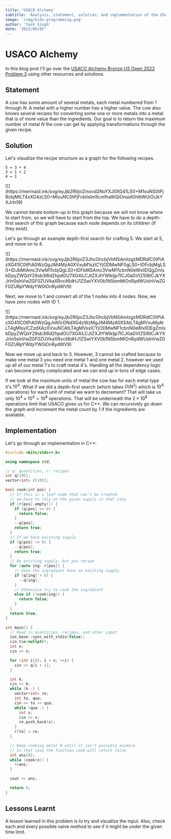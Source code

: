 ```yaml
---
title: 'USACO Alchemy'
subtitle: 'Analysis, statement, solution, and implementation of the USACO US Open 2022 Bronze Problem 2, Alchemy.'
image: '/img/kids-programming.png'
author: 'Yash Singh'
date: '2022/09/05'
---
```


# USACO Alchemy

In this blog post I'll go over the [USACO Alchemy Bronze US Open 2022 Problem 3](http://usaco.org/index.php?page=viewproblem2&cpid=1229) using other resources and solutions.

## Statement

A cow has some amount of several metals, each metal numbered from 1 through $N$. A metal with a higher number has a higher value. The cow also knows several recipes for converting some one or more metals into a metal that is of more value than the ingredients. Our goal is to return the maximum number of metal $N$ the cow can get by applying transformations through the given recipe.

## Solution

Let's visualize the recipe structure as a graph for the following recipes.

```text
5 = 3 + 4
3 = 1 + 2
4 = 1
```

<Mermaid manual={true}>
  ![](https://mermaid.ink/svg/eyJjb2RlIjoiZmxvd2NoYXJ0XG41LS0+M1xuNS0tPjRcbjMtLT4xXG4zLS0+MlxuNC0tPjFcbiIsIm1lcm1haWQiOnsidGhlbWUiOiJkYXJrIn19)
</Mermaid>

We cannot iterate bottom-up in this graph because we will not know where to start from, so we will have to start from the top. We have to do a depth-first search of this graph because each node depends on its children (if they exist).

Let's go through an example depth-first search for crafting 5. We start at 5, and move on to 4.

<Mermaid manual={true}>
  ![](https://mermaid.ink/svg/eyJjb2RlIjoiZ3JhcGhcbjVbNSAmIzgzMDRdIC0tPiAzXG41IC0tPiA0WzQgJiM4MzA0XVxuM1szICYjODMwNF0gLS0+IDFcbjMgLS0+IDJbMiAmc3VwM11cbjQgLS0+IDFbMSAmc3VwM11cbnN0eWxlIDQgZmlsbDpyZWQsY29sb3I6d2hpdGU7XG4iLCJtZXJtYWlkIjp7ICJ0aGVtZSI6ICJkYXJrIn0sInVwZGF0ZUVkaXRvciI6dHJ1ZSwiYXV0b1N5bmMiOnRydWUsInVwZGF0ZURpYWdyYW0iOnRydWV9)
</Mermaid>

Next, we move to 1 and convert all of the 1 nodes into 4 nodes. Now, we have zero nodes with ID 1.

<Mermaid manual={true}>
  ![](https://mermaid.ink/svg/eyJjb2RlIjoiZ3JhcGhcbjVbNSAmIzgzMDRdIC0tPiAzXG41IC0tPiA0WzQgJnN1cDNdXG4zWzMgJiM4MzA0XSAtLT4gMVxuMyAtLT4gMlsyICZzdXAzXVxuNCAtLT4gMVsxICYjODMwNF1cbnN0eWxlIDEgZmlsbDpyZWQsY29sb3I6d2hpdGU7XG4iLCJtZXJtYWlkIjp7ICJ0aGVtZSI6ICJkYXJrIn0sInVwZGF0ZUVkaXRvciI6dHJ1ZSwiYXV0b1N5bmMiOnRydWUsInVwZGF0ZURpYWdyYW0iOnRydWV9)
</Mermaid>

Now we move up and back to 3. However, 3 cannot be crafted because to make one metal 3 you need one metal 1 and one metal 2, however we used up all of our metal 1's to craft metal 4's. Handling all the dependency logic can become pretty complicated and we can end up in tons of edge cases.

If we look at the maximum units of metal the cow has for each metal type it's $10^4$. What if we did a depth-first search (which takes $O(N^2)$ which is $10^4$ operations) for each unit of metal we want to decrement? That will take us only $10^4\times10^4=10^8$ operations. That will be underneath the $2\times10^8$ operations limit that USACO gives us for C++. We can recursively go down the graph and increment the metal count by 1 if the ingredients are avaliable.

## Implementation

Let's go through an implementation in C++:

```cpp
#include <bits/stdc++.h>

using namespace std;

// q: quantities, r: recipes
int q[105];
vector<int> r[105];

bool cook(int pos) {
  // If this is a leaf node that can't be created
  // we have to rely on the given supply in that case
  if (r[pos].empty()) {
    if (q[pos] == 0) {
      return false;
    }
    --q[pos];
    return true;
  }
  // If we have existing supply
  if (q[pos] != 0) {
    --q[pos];
    return true;
  }
  // No existing supply, but yes recipe
  for (auto ing: r[pos]) {
    // Does the ingredient have an existing supply
    if (q[ing] > 0) {
      --q[ing];
    }
    // Otherwise try to cook the ingredient
    else if (!cook(ing)) {
      return false;
    }
  }
  return true;
}

int main() {
  // Read in quantities, recipes, and other input
  ios_base::sync_with_stdio(false);
  cin.tie(nullptr);
  int n;
  cin >> n;

  for (int i{0}; i < n; ++i) {
    cin >> q[i + 1];
  }

  int k;
  cin >> k;
  while (k--) {
    vector<int> re;
    int to, qua;
    cin >> to >> qua;
    while (qua--) {
      int x;
      cin >> x;
      re.push_back(x);
    }
    r[to] = re;
  }

  // Keep cooking metal N until it isn't possible anymore
  // In that case the function cook will return false
  int ans{0};
  while (cook(n)) {
    ++ans;
  }

  cout << ans;

  return 0;
}
```

## Lessons Learnt

A lesson learned in this problem is to try and visualize the input. Also, check each and every possible naive method to see if it might be under the given time limit.
